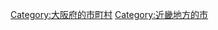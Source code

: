 {{Commonscat|Matsubara, Osaka}}
{{Catmore}}

{{DEFAULTSORT:Matsubara-shi}}
[[Category:大阪府的市町村|Category:大阪府的市町村]]
[[Category:近畿地方的市|Category:近畿地方的市]]